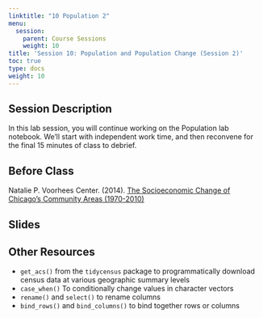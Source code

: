 ```yaml
---
linktitle: "10 Population 2"
menu:
  session:
    parent: Course Sessions
    weight: 10
title: 'Session 10: Population and Population Change (Session 2)'
toc: true
type: docs
weight: 10
---
```


## Session Description

In this lab session, you will continue working on the Population lab notebook. We'll start with independent work time, and then reconvene for the final 15 minutes of class to debrief.

## Before Class

Natalie P. Voorhees Center. (2014). [The Socioeconomic Change of Chicago’s Community Areas (1970-2010)](https://uofi.box.com/s/dueb33gc3em48y39ku9twhl5e8ja45pp)

## Slides

## Other Resources

- `get_acs()` from the `tidycensus` package to programmatically download census data at various geographic summary levels
- `case_when()` To conditionally change values in character vectors
- `rename()` and `select()` to rename columns
- `bind_rows()` and `bind_columns()` to bind together rows or columns